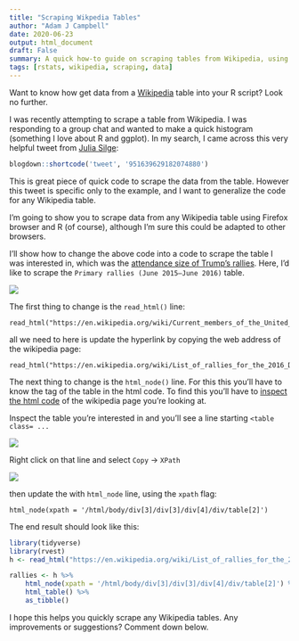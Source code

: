 ```yaml
---
title: "Scraping Wikpedia Tables"
author: "Adam J Campbell"
date: 2020-06-23
output: html_document
draft: False
summary: A quick how-to guide on scraping tables from Wikipedia, using R.
tags: [rstats, wikipedia, scraping, data] 
---
```


Want to know how get data from a [Wikipedia](https://en.wikipedia.org/wiki/Main_Page) table into your R script?  Look no further.  

I was recently attempting to scrape a table from Wikipedia.  I was responding to a group chat and wanted to make a quick histogram (something I love about R and ggplot).  In my search, I came across this very helpful tweet from [Julia Silge](https://twitter.com/juliasilge):

```r
blogdown::shortcode('tweet', '951639629182074880')
```

This is great piece of quick code to scrape the data from the table.  However this tweet is specific only to the example, and I want to generalize the code for any Wikipedia table.

I'm going to show you to scrape data from any Wikipedia table using Firefox browser and R (of course), although I'm sure this could be adapted to other browsers.  

I'll show how to change the above code into a code to scrape the table I was interested in, which was the [attendance size of Trump's rallies](https://en.wikipedia.org/wiki/List_of_rallies_for_the_2016_Donald_Trump_presidential_campaign).  Here, I'd like to scrape the `Primary rallies (June 2015–June 2016) ` table.

![](/img/Wiki_trump_rallies.png)

The first thing to change is the `read_html()` line:

```{}
read_html("https://en.wikipedia.org/wiki/Current_members_of_the_United_States_House_of_Representatives")
```


all we need to here is update the hyperlink by copying the web address of the wikipedia page:

```{}
read_html("https://en.wikipedia.org/wiki/List_of_rallies_for_the_2016_Donald_Trump_presidential_campaign")
```

The next thing to change is the `html_node()` line.  For this this you'll have to know the tag of the table in the html code.  To find this you'll have to [inspect the html code](https://www.lifewire.com/get-inspect-element-tool-for-browser-756549) of the wikipedia page you're looking at.

Inspect the table you're interested in and you'll see a line starting `<table class= ...`

![](/img/wikitable_example.png)

Right click on that line and select `Copy` -> `XPath`

![](/img/copy_xcode.png)


then update the with `html_node` line, using the `xpath` flag:

```{}
html_node(xpath = '/html/body/div[3]/div[3]/div[4]/div/table[2]')
```


The end result should look like this:
```r
library(tidyverse)
library(rvest)
h <- read_html("https://en.wikipedia.org/wiki/List_of_rallies_for_the_2016_Donald_Trump_presidential_campaign")

rallies <- h %>%
    html_node(xpath = '/html/body/div[3]/div[3]/div[4]/div/table[2]') %>%
    html_table() %>%
    as_tibble()

```

I hope this helps you quickly scrape any Wikipedia tables.  Any improvements or suggestions?  Comment down below.
